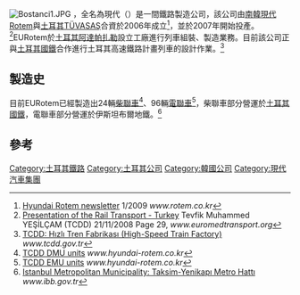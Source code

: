 [[File:Bostanci1.JPG|thumb]]
'''{{lang|en|EURotem}}'''，全名為現代{{lang|en|EURotem}}（{{lang-ko|'''현대EU로템/現代EU로템'''}}）是一間鐵路製造公司，該公司由[[南韓|南韓]][[現代Rotem|現代Rotem]]與[[土耳其|土耳其]][[TÜVASAŞ|TÜVASAŞ]]合資於2006年成立<ref name="p">[http://www.rotem.co.kr/Common/uFileDownload.asp?Idx=10&Fgbn=1&Brd=EngWebzine Hyundai Rotem newsletter] {{Wayback|url=http://www.rotem.co.kr/Common/uFileDownload.asp?Idx=10&Fgbn=1&Brd=EngWebzine |date=20120226075655 }} 1/2009 ''www.rotem.co.kr''</ref>，並於2007年開始投產。<ref name="p2">[http://www.euromedtransport.org/fileadmin/download/maincontract/tf/TF_R_RTransport_21Nov08/PPP_Rail_Transport_Turkey.pdf Presentation of the Rail Transport - Turkey] {{WebCite|url=https://www.webcitation.org/5wtrzinMA?url=http://www.euromedtransport.org/fileadmin/download/maincontract/tf/TF_R_RTransport_21Nov08/PPP_Rail_Transport_Turkey.pdf |date=20110303044735 |dateformat=iso }} Tevfik Muhammed YEŞİLÇAM (TCDD) 21/11/2008 Page 29, ''www.euromedtransport.org''</ref>EURotem於[[土耳其|土耳其]][[阿達帕扎勒|阿達帕扎勒]]設立工廠進行列車組裝、製造業務。目前該公司正與[[土耳其國家鐵路|土耳其國鐵]]合作進行土耳其高速鐵路計畫列車的設計作業。<ref>[http://www.tcdd.gov.tr/kurumsal/fabrikalar/hizlitrenfabrikasi.pdf TCDD: Hızlı Tren Fabrikası (High-Speed Train Factory)]{{dead link|date=2017年11月 |bot=InternetArchiveBot |fix-attempted=yes }} ''www.tcdd.gov.tr''</ref>

==製造史==
目前EURotem已經製造出24輛[[柴聯車|柴聯車]]<ref>[http://www.hyundai-rotem.co.kr/Eng/Business/Rail/Railroad/Product/rail1_pop15.asp TCDD DMU units] {{Webarchive|url=https://archive.is/20120803160521/http://www.hyundai-rotem.co.kr/Eng/Business/Rail/Railroad/Product/rail1_pop15.asp |date=2012-08-03 }} ''www.hyundai-rotem.co.kr''</ref>、96輛[[電聯車|電聯車]]<ref>[http://www.hyundai-rotem.co.kr/Eng/Business/Rail/Railroad/Product/rail1_pop03.asp TCDD EMU units] {{Webarchive|url=https://archive.is/20120804123941/http://www.hyundai-rotem.co.kr/Eng/Business/Rail/Railroad/Product/rail1_pop03.asp |date=2012-08-04 }} ''www.hyundai-rotem.co.kr''</ref>，柴聯車部分營運於[[土耳其國家鐵路|土耳其國鐵]]，電聯車部分營運於伊斯坦布爾地鐵。<ref name="r1">[http://www.ibb.gov.tr/tr-TR/SubSites/raylisistemler/Pages/taksimyenikapielektro.aspx Istanbul Metropolitan Municipality: Taksim-Yenikapı Metro Hattı] {{Wayback|url=http://www.ibb.gov.tr/tr-TR/SubSites/raylisistemler/Pages/taksimyenikapielektro.aspx |date=20090505070833 }} ''www.ibb.gov.tr''</ref>

==參考==
{{reflist}}

{{土耳其小作品}}
{{韓國小作品}}
{{企業小作品}}
{{鐵路小作品}}

[[Category:土耳其鐵路|Category:土耳其鐵路]]
[[Category:土耳其公司|Category:土耳其公司]]
[[Category:韓國公司|Category:韓國公司]]
[[Category:現代汽車集團|Category:現代汽車集團]]